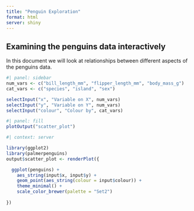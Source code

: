 ```yaml
---
title: "Penguin Exploration"
format: html
server: shiny
---
```


## Examining the penguins data interactively

In this document we will look at relationships between different aspects of the penguins data.


```r
#| panel: sidebar
num_vars <- c("bill_length_mm", "flipper_length_mm", "body_mass_g")
cat_vars <- c("species", "island", "sex")

selectInput("x", "Variable on X", num_vars)
selectInput("y", "Variable on Y", num_vars)
selectInput("colour", "Colour by", cat_vars)
```


```r
#| panel: fill
plotOutput("scatter_plot")
```


```r
#| context: server

library(ggplot2)
library(palmerpenguins)
output$scatter_plot <- renderPlot({

  ggplot(penguins) + 
    aes_string(input$x, input$y) + 
    geom_point(aes_string(colour = input$colour)) + 
    theme_minimal() +
    scale_color_brewer(palette = "Set2")
  
})
```